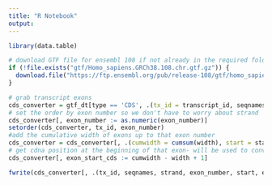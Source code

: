 ```yaml
---
title: "R Notebook"
output: 
---
```


```r
library(data.table)

# download GTF file for ensembl 108 if not already in the required folder
if (!file.exists("gtf/Homo_sapiens.GRCh38.108.chr.gtf.gz")) {
  download.file("https://ftp.ensembl.org/pub/release-108/gtf/homo_sapiens/Homo_sapiens.GRCh38.108.chr.gtf.gz", "gtf/Homo_sapiens.GRCh38.108.chr.gtf.gz")
}
```



```r
# grab transcript exons
cds_converter = gtf_dt[type == 'CDS', .(tx_id = transcript_id, seqnames, strand, start, end, exon_number, width)]
# set the order by exon number so we don't have to worry about strand
cds_converter[, exon_number := as.numeric(exon_number)]
setorder(cds_converter, tx_id, exon_number)
#add the cumulative width of exons up to that exon number
cds_converter = cds_converter[, .(cumwidth = cumsum(width), start = start, end = end, width = width, exon_number = exon_number), by = .(tx_id,strand, seqnames)]
# get cdna position at the beginning of that exon- will be used to convert!
cds_converter[, exon_start_cds := cumwidth - width + 1]

fwrite(cds_converter[, .(tx_id, seqnames, strand, exon_number, start, end, exon_start_cds)], 'converter/cds_converter_ens108.csv.gz')
```
